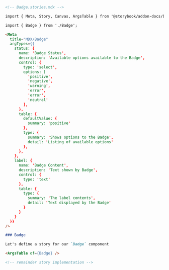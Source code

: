 ```md
<!-- Badge.stories.mdx -->

import { Meta, Story, Canvas, ArgsTable } from '@storybook/addon-docs/blocks';

import { Badge } from './Badge';

<Meta
  title="MDX/Badge"
  argTypes={{
    status: {
      name: 'Badge Status',
      description: 'Available options available to the Badge',
      control: {
        type: 'select',
        options: [
          'positive',
          'negative',
          'warning',
          'error',
          'error',
          'neutral'
        ],
      },
      table: {
        defaultValue: {
          summary: 'positive'
        },
        type: {
          summary: 'Shows options to the Badge',
          detail: 'Listing of available options'
        },
      },
    },
    label: {
      name: 'Badge Content',
      description: 'Text shown by Badge',
      control: {
        type: 'text'
      },
      table: {
        type: {
          summary: 'The label contents',
          detail: 'Text displayed by the Badge'
        }
      }
    }
  }}
/>

### Badge

Let's define a story for our `Badge` component

<ArgsTable of={Badge} />

<!-- remainder story implementation -->
```
